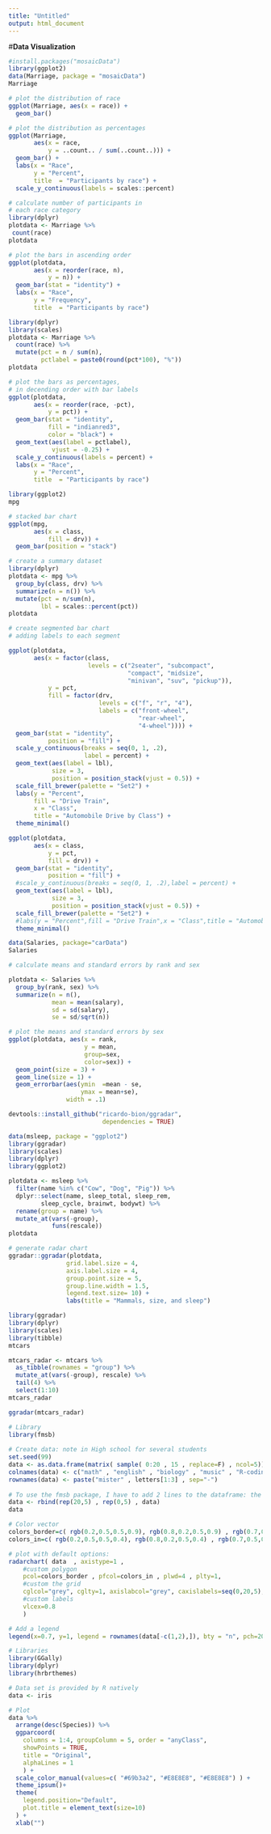 ```yaml
---
title: "Untitled"
output: html_document
---
```

#**Data Visualization**
```r
#install.packages("mosaicData")
library(ggplot2)
data(Marriage, package = "mosaicData")
Marriage

```

```r
# plot the distribution of race
ggplot(Marriage, aes(x = race)) + 
  geom_bar()
```

```r
# plot the distribution as percentages
ggplot(Marriage, 
       aes(x = race, 
           y = ..count.. / sum(..count..))) + 
  geom_bar() +
  labs(x = "Race", 
       y = "Percent", 
       title  = "Participants by race") +
  scale_y_continuous(labels = scales::percent)
```


```r
# calculate number of participants in 
# each race category
library(dplyr)
plotdata <- Marriage %>%
 count(race)
plotdata
```


```r
# plot the bars in ascending order
ggplot(plotdata, 
       aes(x = reorder(race, n), 
           y = n)) + 
  geom_bar(stat = "identity") +
  labs(x = "Race", 
       y = "Frequency", 
       title  = "Participants by race")
```


```r
library(dplyr)
library(scales)
plotdata <- Marriage %>%
  count(race) %>%
  mutate(pct = n / sum(n),
         pctlabel = paste0(round(pct*100), "%"))
plotdata
```


```r
# plot the bars as percentages, 
# in decending order with bar labels
ggplot(plotdata, 
       aes(x = reorder(race, -pct),
           y = pct)) + 
  geom_bar(stat = "identity", 
           fill = "indianred3", 
           color = "black") +
  geom_text(aes(label = pctlabel), 
            vjust = -0.25) +
  scale_y_continuous(labels = percent) +
  labs(x = "Race", 
       y = "Percent", 
       title  = "Participants by race")
```


```r
library(ggplot2)
mpg

```


```r
# stacked bar chart
ggplot(mpg, 
       aes(x = class, 
           fill = drv)) + 
  geom_bar(position = "stack")
```


```r
# create a summary dataset
library(dplyr)
plotdata <- mpg %>%
  group_by(class, drv) %>%
  summarize(n = n()) %>% 
  mutate(pct = n/sum(n),
         lbl = scales::percent(pct))
plotdata
```


```r
# create segmented bar chart
# adding labels to each segment

ggplot(plotdata, 
       aes(x = factor(class,
                      levels = c("2seater", "subcompact", 
                                 "compact", "midsize", 
                                 "minivan", "suv", "pickup")),
           y = pct,
           fill = factor(drv, 
                         levels = c("f", "r", "4"),
                         labels = c("front-wheel", 
                                    "rear-wheel", 
                                    "4-wheel")))) + 
  geom_bar(stat = "identity",
           position = "fill") +
  scale_y_continuous(breaks = seq(0, 1, .2), 
                     label = percent) +
  geom_text(aes(label = lbl), 
            size = 3, 
            position = position_stack(vjust = 0.5)) +
  scale_fill_brewer(palette = "Set2") +
  labs(y = "Percent", 
       fill = "Drive Train",
       x = "Class",
       title = "Automobile Drive by Class") +
  theme_minimal()
```


```r
ggplot(plotdata, 
       aes(x = class,
           y = pct,
           fill = drv)) + 
  geom_bar(stat = "identity",
           position = "fill") +
  #scale_y_continuous(breaks = seq(0, 1, .2),label = percent) +
  geom_text(aes(label = lbl), 
            size = 3, 
            position = position_stack(vjust = 0.5)) +
  scale_fill_brewer(palette = "Set2") +
  #labs(y = "Percent",fill = "Drive Train",x = "Class",title = "Automobile Drive by Class") +
  theme_minimal()
```
```r
data(Salaries, package="carData")
Salaries
```


```r
# calculate means and standard errors by rank and sex

plotdata <- Salaries %>%
  group_by(rank, sex) %>%
  summarize(n = n(),
            mean = mean(salary),
            sd = sd(salary),
            se = sd/sqrt(n))

# plot the means and standard errors by sex
ggplot(plotdata, aes(x = rank,
                     y = mean, 
                     group=sex, 
                     color=sex)) +
  geom_point(size = 3) +
  geom_line(size = 1) +
  geom_errorbar(aes(ymin  =mean - se, 
                    ymax = mean+se), 
                width = .1)
```
```r
devtools::install_github("ricardo-bion/ggradar", 
                          dependencies = TRUE)
```


```r

data(msleep, package = "ggplot2")
library(ggradar)
library(scales)
library(dplyr)
library(ggplot2)

plotdata <- msleep %>%
  filter(name %in% c("Cow", "Dog", "Pig")) %>%
  dplyr::select(name, sleep_total, sleep_rem, 
         sleep_cycle, brainwt, bodywt) %>%
  rename(group = name) %>%
  mutate_at(vars(-group),
            funs(rescale))
plotdata
```


```r
# generate radar chart
ggradar::ggradar(plotdata, 
                grid.label.size = 4,
                axis.label.size = 4, 
                group.point.size = 5,
                group.line.width = 1.5,
                legend.text.size= 10) +
                labs(title = "Mammals, size, and sleep")
```
```r
library(ggradar)
library(dplyr)
library(scales)
library(tibble)
mtcars

```
```r
mtcars_radar <- mtcars %>% 
  as_tibble(rownames = "group") %>% 
  mutate_at(vars(-group), rescale) %>% 
  tail(4) %>% 
  select(1:10)
mtcars_radar
```


```r
ggradar(mtcars_radar)
```


```r
# Library
library(fmsb)
 
# Create data: note in High school for several students
set.seed(99)
data <- as.data.frame(matrix( sample( 0:20 , 15 , replace=F) , ncol=5))
colnames(data) <- c("math" , "english" , "biology" , "music" , "R-coding" )
rownames(data) <- paste("mister" , letters[1:3] , sep="-")
 
# To use the fmsb package, I have to add 2 lines to the dataframe: the max and min of each variable to show on the plot!
data <- rbind(rep(20,5) , rep(0,5) , data)
data
```


```r
# Color vector
colors_border=c( rgb(0.2,0.5,0.5,0.9), rgb(0.8,0.2,0.5,0.9) , rgb(0.7,0.5,0.1,0.9) )
colors_in=c( rgb(0.2,0.5,0.5,0.4), rgb(0.8,0.2,0.5,0.4) , rgb(0.7,0.5,0.1,0.4) )

# plot with default options:
radarchart( data  , axistype=1 , 
    #custom polygon
    pcol=colors_border , pfcol=colors_in , plwd=4 , plty=1,
    #custom the grid
    cglcol="grey", cglty=1, axislabcol="grey", caxislabels=seq(0,20,5), cglwd=0.8,
    #custom labels
    vlcex=0.8 
    )

# Add a legend
legend(x=0.7, y=1, legend = rownames(data[-c(1,2),]), bty = "n", pch=20 , col=colors_in , text.col = "grey", cex=1.2, pt.cex=3)
```


```r
# Libraries
library(GGally)
library(dplyr)
library(hrbrthemes)

# Data set is provided by R natively
data <- iris

# Plot
data %>%
  arrange(desc(Species)) %>%
  ggparcoord(
    columns = 1:4, groupColumn = 5, order = "anyClass",
    showPoints = TRUE, 
    title = "Original",
    alphaLines = 1
    ) + 
  scale_color_manual(values=c( "#69b3a2", "#E8E8E8", "#E8E8E8") ) +
  theme_ipsum()+
  theme(
    legend.position="Default",
    plot.title = element_text(size=10)
  ) +
  xlab("")
```

